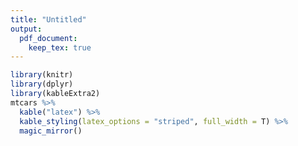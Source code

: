 ```yaml
---
title: "Untitled"
output: 
  pdf_document:
    keep_tex: true
---
```


```r
library(knitr)
library(dplyr)
library(kableExtra2)
mtcars %>%
  kable("latex") %>%
  kable_styling(latex_options = "striped", full_width = T) %>%
  magic_mirror()
```
